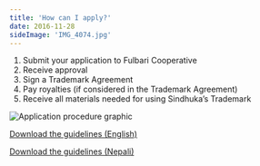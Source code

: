 ```yaml
---
title: 'How can I apply?'
date: 2016-11-28
sideImage: 'IMG_4074.jpg'
---
```


1. Submit your application to Fulbari Cooperative
2. Receive approval
3. Sign a Trademark Agreement
4. Pay royalties (if considered in the Trademark Agreement)
5. Receive all materials needed for using Sindhuka’s Trademark

![Application procedure graphic](graphic_EN.png)

[Download the guidelines (English)](guidelines/SINDHUKA_Collective_Trademark_Regulation_EN.pdf)

[Download the guidelines (Nepali)](guidelines/SINDHUKA_Collective_Trademark_Regulation_NE.pdf)




